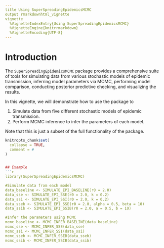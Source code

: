 ```yaml
---
title Using SuperSpreadingEpidemicsMCMC
output rmarkdownhtml_vignette
vignette 
  %VignetteIndexEntry{Using SuperSpreadingEpidemicsMCMC}
  %VignetteEngine{knitrrmarkdown}
  %VignetteEncoding{UTF-8}
---
```


# Introduction

The `SuperSpreadingEpidemicsMCMC` package provides a comprehensive suite of tools for simulating data from various stochastic models of epidemic transmission, inferring model parameters via MCMC, performing model comparison, conducting posterior predictive checking, and visualizing the results. 

In this vignette, we will demonstrate how to use the package to

1. Simulate data from five different stochastic models of epidemic transmission.
2. Perform MCMC inference to infer the parameters of each model.

Note that this is just a subset of the full functionality of the package.

```r
knitropts_chunk$set(
  collapse = TRUE,
  comment = #
)


## Example
```r
library(SuperSpreadingEpidemicsMCMC)

#Simulate data from each model
data_baseline <- SIMULATE_EPI_BASELINE(r0 = 2.0)
data_sse <- SIMULATE_EPI_SSE(r0 = 2.0, k = 0.2)
data_ssi <- SIMULATE_EPI_SSI(r0 = 2.0, k = 0.2)
data_sseb <- SIMULATE_EPI_SSE(r0 = 2.0, alpha = 0.5, beta = 10)
data_ssib <- SIMULATE_EPI_SSIB(r0 = 2.0, a = 0.5, b = 10)

#Infer the parameters using MCMC
mcmc_baseline <- MCMC_INFER_BASELINE(data_baseline)
mcmc_sse <- MCMC_INFER_SSE(data_sse)
mcmc_ssi <- MCMC_INFER_SSI(data_ssi)
mcmc_sseb <- MCMC_INFER_SSEB(data_sseb)
mcmc_ssib <- MCMC_INFER_SSIB(data_ssib)

```

